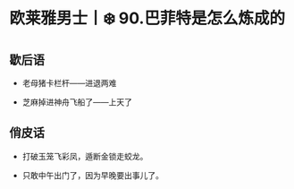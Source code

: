 # 欧莱雅男士丨❄️ 90.巴菲特是怎么炼成的

## 歇后语

- 老母猪卡栏杆——进退两难

- 芝麻掉进神舟飞船了——上天了

## 俏皮话

- 打破玉笼飞彩凤，遁断金锁走蛟龙。

- 只敢中午出门了，因为早晚要出事儿了。
